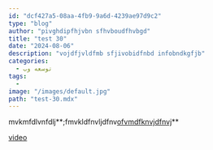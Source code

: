 ```yaml
---
id: "dcf427a5-08aa-4fb9-9a6d-4239ae97d9c2"
type: "blog"
author: "pivghdipfhjvbn sfhvboudfhvbgd"
title: "test 30"
date: "2024-08-06"
description: "vojdfjvldfmb sfjivobidfnbd infobndkgfjb"
categories:
  - توسعه وب
tags:
  - 
image: "/images/default.jpg"
path: "test-30.mdx"
---
```


mvkmfdlvnfdlj**;fmvkldfnvljdfnv<u>ofvmdfknvjdfnvj</u>**

[video](https://www.youtube.com/watch?v=hhudoSMM0yU\&t=79s "video")
